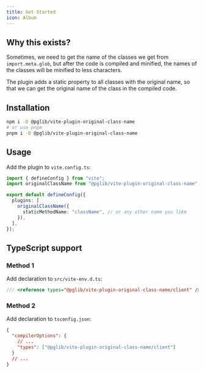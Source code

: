```yaml
---
title: Get Started
icon: Album
---
```


## Why this exists?

Sometimes, we need to get the name of the classes we get from `import.meta.glob`, but after the code is compiled and minified, the names of the classes will be minified to less characters.

The plugin adds a static property to all classes with the original name, so that we can get the original name of the class in the compiled code.

## Installation

```sh
npm i -D @pglib/vite-plugin-original-class-name
# or use pnpm
pnpm i -D @pglib/vite-plugin-original-class-name
```

## Usage

Add the plugin to `vite.config.ts`:

```ts
import { defineConfig } from "vite";
import originalClassName from "@pglib/vite-plugin-original-class-name";

export default defineConfig({
  plugins: [
    originalClassName({
      staticMethodName: "className", // or any other name you like
    }),
  ],
});
```

## TypeScript support

### Method 1

Add declaration to `src/vite-env.d.ts`:

```ts
/// <reference types="@pglib/vite-plugin-original-class-name/client" />
```

### Method 2

Add declaration to `tsconfig.json`:

```json
{
  "compilerOptions": {
    // ...
    "types": ["@pglib/vite-plugin-original-class-name/client"]
  }
  // ...
}
```
